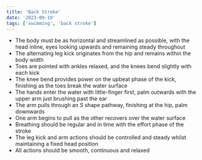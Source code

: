 ```yaml
---
title: 'Back Stroke'
date: '2023-09-19'
tags: ['swimming', 'back stroke']
---
```


- The body must be as horizontal and streamlined as possible, with the head inline, eyes looking upwards and remaining steady throughout
- The alternating leg kick originates from the hip and remains within the body width
- Toes are pointed with ankles relaxed, and the knees bend slightly with each kick
- The knee bend provides power on the upbeat phase of the kick, finishing as the toes break the water surface
- The hands enter the water with little-finger first, palm outwards with the upper arm just brushing past the ear
- The arm pulls through an S shape pathway, finishing at the hip, palm downwards
- One arm begins to pull as the other recovers over the water surface
- Breathing should be regular and in time with the effort phase of the stroke
- The leg kick and arm actions should be controlled and steady whilst maintaining a fixed head position
- All actions should be smooth, continuous and relaxed
